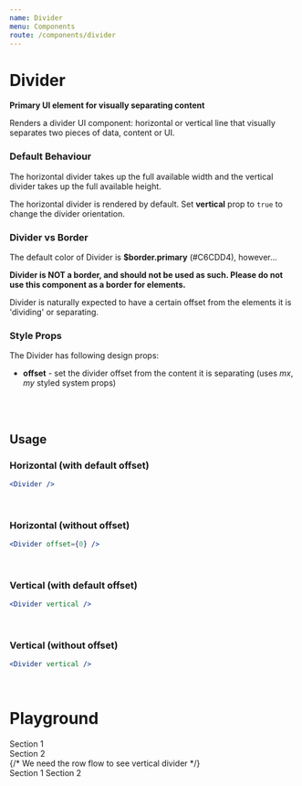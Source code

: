 ```yaml
---
name: Divider
menu: Components
route: /components/divider
---
```



# Divider

**Primary UI element for visually separating content**

Renders a divider UI component: horizontal or vertical line that visually separates two pieces of data, content or UI.
<br/>

### Default Behaviour
The horizontal divider takes up the full available width and the vertical divider takes up the full available height.

The horizontal divider is rendered by default. Set **vertical** prop to `true` to change the divider orientation.
<br/>

### Divider vs Border
The default color of Divider is **$border.primary** (#C6CDD4), however...

**Divider is NOT a border, and should not be used as such. Please do not use this component as a border for elements.**

Divider is naturally expected to have a certain offset from the elements it is 'dividing' or separating.
<br/>

### Style Props
The Divider has following design props:
- **offset** - set the divider offset from the content it is separating (uses _mx_, _my_ styled system props)
<br/>
<br/>

## Usage 

### Horizontal (with default offset)

<ItemWrapper>
    <WrappedHorizontalDivider offset='1rem' />
</ItemWrapper>

```jsx
<Divider />
```
<br/>

### Horizontal (without offset)

<ItemWrapper>
    <WrappedHorizontalDivider offset={0} />
</ItemWrapper>

```jsx
<Divider offset={0} />
```
<br/>

### Vertical (with default offset)

<ItemWrapper>
    <WrappedVerticalDivider offset='1rem' />
</ItemWrapper>

```jsx
<Divider vertical />
```
<br/>

### Vertical (without offset)

<ItemWrapper>
    <WrappedVerticalDivider offset={0} />
</ItemWrapper>

```jsx
<Divider vertical />
```
<br/>

# Playground

<Playground>
    <section>Section 1</section>
        <Divider />
    <section>Section 2</section>
</Playground>

<Playground>
    {/* We need the row flow to see vertical divider */}
    <div style={{ display: 'flex' }}>
        <SectionPlaceholder>Section 1</SectionPlaceholder>
        <Divider vertical />
        <SectionPlaceholder>Section 2</SectionPlaceholder>
    </div>
</Playground>


